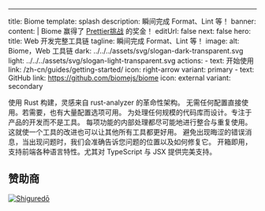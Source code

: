 ---
title: Biome
template: splash
description: 瞬间完成 Format、Lint 等！
banner:
  content: |
    Biome 赢得了 <a href="/blog/biome-wins-prettier-challenge">Prettier挑战</a> 的奖金！
editUrl: false
next: false
hero:
  title: Web 开发完整工具链
  tagline: 瞬间完成 Format、Lint 等！
  image:
    alt: Biome，Web 工具链
    dark: ../../../assets/svg/slogan-dark-transparent.svg
    light: ../../../assets/svg/slogan-light-transparent.svg
  actions:
    - text: 开始使用
      link: /zh-cn/guides/getting-started/
      icon: right-arrow
      variant: primary
    - text: GitHub
      link: https://github.com/biomejs/biome
      icon: external
      variant: secondary


<div class="card-cnt">
  <CardGrid>
    <Card title="快速" icon="rocket">
      使用 Rust 构建，灵感来自 rust-analyzer 的革命性架构。
    </Card>
    <Card title="简单" icon="pencil">
      无需任何配置直接使用。若需要，也有大量配置选项可用。
    </Card>
    <Card title="可扩展" icon="random">
      为处理任何规模的代码库而设计。专注于产品的开发而不是工具。
    </Card>
    <Card title="优化" icon="setting">
      每项功能的内部处理都尽可能地进行整合与重复使用。这就使一个工具的改进也可以让其他所有工具都更好用。
    </Card>
    <Card title="可操作且信息丰富" icon="information">
      避免出现晦涩的错误消息，当出现问题时，我们会准确告诉您问题的位置以及如何修复它。
    </Card>
    <Card title="一应俱全" icon="add-document">
      开箱即用，支持前端各种语言特性。尤其对 TypeScript 与 JSX 提供完美支持。
    </Card>
  </CardGrid>
</div>

## 赞助商

<div class="sponsors">
  <a class="sponsors-row" href="https://shiguredo.jp/" rel="nofollow">
    <img
      title="Shiguredō"
      src="https://camo.githubusercontent.com/58b1dd652b0e2bfb67b97b59c2785bd5694dc0e9e8f6ce2a4182eacc35ed1fec/68747470733a2f2f73686967757265646f2e6a702f6f6666696369616c5f73686967757265646f5f6c6f676f2e737667"
      data-canonical-src="https://shiguredo.jp/official_shiguredo_logo.svg"
    />
  </a>
</div>

